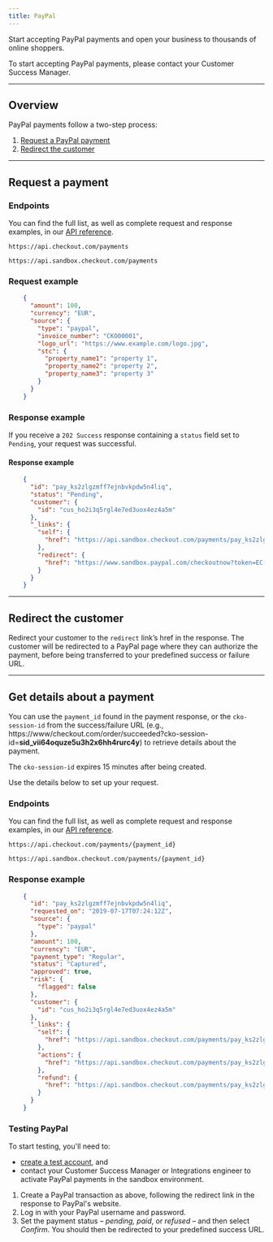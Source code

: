 ```yaml
---
title: PayPal
---
```


Start accepting PayPal payments and open your business to thousands of online shoppers.

<TipBox variant="info">

To start accepting PayPal payments, please contact your Customer Success Manager.

</TipBox>

---

## Overview

PayPal payments follow a two-step process:

1.  [Request a PayPal payment](/payments/payment-methods/wallets/pay-pal#Request_a_payment)
2.  [Redirect the customer](/payments/payment-methods/wallets/pay-pal#Redirect_the_customer)

---

## Request a payment

### Endpoints

You can find the full list, as well as complete request and response examples, in our [API reference](https://api-reference.checkout.com/).

<tabs>
<tab title="Live" active>
<LineCodeWrapper type="post">

`https://api.checkout.com/payments`

</LineCodeWrapper>
</tab>
<tab title="Sandbox">
<LineCodeWrapper type="post">

`https://api.sandbox.checkout.com/payments`

</LineCodeWrapper>
</tab>
</tabs>

### Request example

```json
    {
      "amount": 100,
      "currency": "EUR",
      "source": {
        "type": "paypal",
        "invoice_number": "CKO00001",
        "logo_url": "https://www.example.com/logo.jpg",
        "stc": {
          "property_name1": "property 1",
          "property_name2": "property 2",
          "property_name3": "property 3"
        }
      }
    }
```

### Response example

If you receive a `202 Success` response containing a `status` field set to `Pending`, your request was successful.

#### Response example

```json
    {
      "id": "pay_ks2zlgzmff7ejnbvkpdw5n4liq",
      "status": "Pending",
      "customer": {
        "id": "cus_ho2i3q5rgl4e7ed3uox4ez4a5m"
      },
      "_links": {
        "self": {
          "href": "https://api.sandbox.checkout.com/payments/pay_ks2zlgzmff7ejnbvkpdw5n4liq"
        },
        "redirect": {
          "href": "https://www.sandbox.paypal.com/checkoutnow?token=EC-45B75666L8055651R&useraction=commit"
        }
      }
    }
```

---

## Redirect the customer

Redirect your customer to the `redirect` link’s href in the response. The customer will be redirected to a PayPal page where they can authorize the payment, before being transferred to your predefined success or failure URL.

---

## Get details about a payment

You can use the `payment_id` found in the payment response, or the `cko-session-id` from the success/failure URL (e.g., https://www/checkout.com/order/succeeded?cko-session-id=**sid_vii64oquze5u3h2x6hh4rurc4y**) to retrieve details about the payment.

<TipBox variant="note">

The `cko-session-id` expires 15 minutes after being created.

</TipBox>

Use the details below to set up your request.

### Endpoints

You can find the full list, as well as complete request and response examples, in our [API reference](https://api-reference.checkout.com/).

<tabs>
<tab title="Live" active>
<LineCodeWrapper type="get">

`https://api.checkout.com/payments/{payment_id}`

</LineCodeWrapper>
</tab>
<tab title="Sandbox">
<LineCodeWrapper type="get">

`https://api.sandbox.checkout.com/payments/{payment_id}`

</LineCodeWrapper>
</tab>
</tabs>

### Response example

```json
    {
      "id": "pay_ks2zlgzmff7ejnbvkpdw5n4liq",
      "requested_on": "2019-07-17T07:24:12Z",
      "source": {
        "type": "paypal"
      },
      "amount": 100,
      "currency": "EUR",
      "payment_type": "Regular",
      "status": "Captured",
      "approved": true,
      "risk": {
        "flagged": false
      },
      "customer": {
        "id": "cus_ho2i3q5rgl4e7ed3uox4ez4a5m"
      },
      "_links": {
        "self": {
          "href": "https://api.sandbox.checkout.com/payments/pay_ks2zlgzmff7ejnbvkpdw5n4liq"
        },
        "actions": {
          "href": "https://api.sandbox.checkout.com/payments/pay_ks2zlgzmff7ejnbvkpdw5n4liq/actions"
        },
        "refund": {
          "href": "https://api.sandbox.checkout.com/payments/pay_ks2zlgzmff7ejnbvkpdw5n4liq/refunds"
        }
      }
    }
```

### Testing PayPal

<TipBox variant="note">

To start testing, you'll need to:

*   [create a test account](https://www.checkout.com/get-test-account), and
*   contact your Customer Success Manager or Integrations engineer to activate PayPal payments in the sandbox environment.

</TipBox>

1.  Create a PayPal transaction as above, following the redirect link in the response to PayPal's website.
2.  Log in with your PayPal username and password.
3.  Set the payment status – _pending, paid_, or _refused_ – and then select _Confirm_. You should then be redirected to your predefined success URL.
